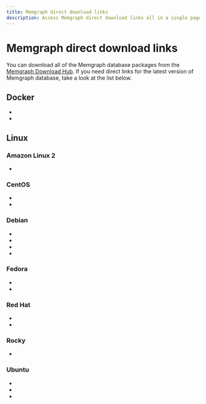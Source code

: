 ```yaml
---
title: Memgraph direct download links
description: Access Memgraph direct download links all in a single page. Our documentation is committed to ensuring a smooth developer experience. 
---
```



# Memgraph direct download links

You can download all of the Memgraph database packages from the [Memgraph
Download Hub](https://memgraph.com/download/). If you need direct links for the
latest version of Memgraph database, take a look at the list below.

## Docker
- <LinkClick link="https://download.memgraph.com/memgraph/v2.17.0/docker/memgraph-2.17.0-docker.tar.gz" os="docker" distribution="docker-x86"/>
- <LinkClick link="https://download.memgraph.com/memgraph/v2.17.0/docker-aarch64/memgraph-2.17.0-docker.tar.gz" os="docker" distribution="docker-x86"/>

## Linux

### Amazon Linux 2
- <LinkClick link="https://download.memgraph.com/memgraph/v2.17.0/amzn-2/memgraph-2.17.0_1-1.x86_64.rpm" os="linux" distribution="amazon-2"/>

### CentOS
- <LinkClick link="https://download.memgraph.com/memgraph/v2.17.0/centos-7/memgraph-2.17.0_1-1.x86_64.rpm" os="linux" distribution="centos-7"/>
- <LinkClick link="https://download.memgraph.com/memgraph/v2.17.0/centos-9/memgraph-2.17.0_1-1.x86_64.rpm" os="linux" distribution="centos-9"/>

### Debian
- <LinkClick link="https://download.memgraph.com/memgraph/v2.17.0/debian-11/memgraph_2.17.0-1_amd64.deb" os="linux" distribution="debian-11"/>
- <LinkClick link="https://download.memgraph.com/memgraph/v2.17.0/debian-11-aarch64/memgraph_2.17.0-1_arm64.deb" os="linux" distribution="debian-11-aarch64"/>
- <LinkClick link="https://download.memgraph.com/memgraph/v2.17.0/debian-12/memgraph_2.17.0-1_amd64.deb" os="linux" distribution="debian-12"/>
- <LinkClick link="https://download.memgraph.com/memgraph/v2.17.0/debian-12-aarch64/memgraph_2.17.0-1_arm64.deb" os="linux" distribution="debian-12-aarch64"/>

### Fedora
- <LinkClick link="https://download.memgraph.com/memgraph/v2.17.0/fedora-38/memgraph-2.17.0_1-1.x86_64.rpm" os="linux" distribution="fedora-38"/>
- <LinkClick link="https://download.memgraph.com/memgraph/v2.17.0/fedora-39/memgraph-2.17.0_1-1.x86_64.rpm" os="linux" distribution="fedora-39"/>

### Red Hat
- <LinkClick link="https://download.memgraph.com/memgraph/v2.17.0/centos-7/memgraph-2.17.0_1-1.x86_64.rpm" os="linux" distribution="redhat-7"/>
- <LinkClick link="https://download.memgraph.com/memgraph/v2.17.0/centos-9/memgraph-2.17.0_1-1.x86_64.rpm" os="linux" distribution="redhat-9"/>

### Rocky
- <LinkClick link="https://download.memgraph.com/memgraph/v2.17.0/rocky-9.3/memgraph-2.17.0_1-1.x86_64.rpm" os="linux" distribution="rocky-9"/>

### Ubuntu
- <LinkClick link="https://download.memgraph.com/memgraph/v2.17.0/ubuntu-20.04/memgraph_2.17.0-1_amd64.deb" os="linux" distribution="ubuntu-20"/>
- <LinkClick link="https://download.memgraph.com/memgraph/v2.17.0/ubuntu-22.04/memgraph_2.17.0-1_amd64.deb" os="linux" distribution="ubuntu-22"/>
- <LinkClick link="https://download.memgraph.com/memgraph/v2.17.0/ubuntu-22.04-aarch64/memgraph_2.17.0-1_arm64.deb" os="linux" distribution="ubuntu-22-aarch64"/>

